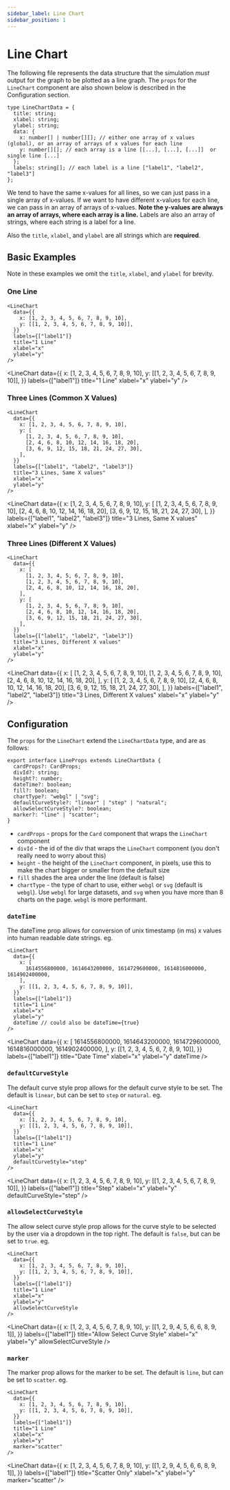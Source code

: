 ```yaml
---
sidebar_label: Line Chart
sidebar_position: 1
---
```


# Line Chart

The following file represents the data structure that the simulation _must_ output for the graph to be plotted as a line graph. The `props` for the `LineChart` component are also shown below is described in the Configuration section.

```tsx
type LineChartData = {
  title: string;
  xlabel: string;
  ylabel: string;
  data: {
    x: number[] | number[][]; // either one array of x values (global), or an array of arrays of x values for each line
    y: number[][]; // each array is a line [[...], [...], [...]]  or single line [...]
  };
  labels: string[]; // each label is a line ["label1", "label2", "label3"]
};
```

We tend to have the same x-values for all lines, so we can just pass in a single array of x-values. If we want to have different x-values for each line, we can pass in an array of arrays of x-values. **Note the y-values are always an array of arrays, where each array is a line.** Labels are also an array of strings, where each string is a label for a line.

Also the `title`, `xlabel`, and `ylabel` are all strings which are **required**.

## Basic Examples

Note in these examples we omit the `title`, `xlabel`, and `ylabel` for brevity.

### One Line


```tsx filename="1 Line"
<LineChart
  data={{
    x: [1, 2, 3, 4, 5, 6, 7, 8, 9, 10],
    y: [[1, 2, 3, 4, 5, 6, 7, 8, 9, 10]],
  }}
  labels={["label1"]}
  title="1 Line"
  xlabel="x"
  ylabel="y"
/>
```

<LineChart
  data={{
    x: [1, 2, 3, 4, 5, 6, 7, 8, 9, 10],
    y: [[1, 2, 3, 4, 5, 6, 7, 8, 9, 10]],
  }}
  labels={["label1"]}
  title="1 Line"
  xlabel="x"
  ylabel="y"
/>

### Three Lines (Common X Values)

```tsx filename="3 Lines, Same X values"
<LineChart
  data={{
    x: [1, 2, 3, 4, 5, 6, 7, 8, 9, 10],
    y: [
      [1, 2, 3, 4, 5, 6, 7, 8, 9, 10],
      [2, 4, 6, 8, 10, 12, 14, 16, 18, 20],
      [3, 6, 9, 12, 15, 18, 21, 24, 27, 30],
    ],
  }}
  labels={["label1", "label2", "label3"]}
  title="3 Lines, Same X values"
  xlabel="x"
  ylabel="y"
/>
```

<LineChart
  data={{
    x: [1, 2, 3, 4, 5, 6, 7, 8, 9, 10],
    y: [
      [1, 2, 3, 4, 5, 6, 7, 8, 9, 10],
      [2, 4, 6, 8, 10, 12, 14, 16, 18, 20],
      [3, 6, 9, 12, 15, 18, 21, 24, 27, 30],
    ],
  }}
  labels={["label1", "label2", "label3"]}
  title="3 Lines, Same X values"
  xlabel="x"
  ylabel="y"
/>

### Three Lines (Different X Values)

```tsx filename="3 Lines, Different X values"
<LineChart
  data={{
    x: [
      [1, 2, 3, 4, 5, 6, 7, 8, 9, 10],
      [1, 2, 3, 4, 5, 6, 7, 8, 9, 10],
      [2, 4, 6, 8, 10, 12, 14, 16, 18, 20],
    ],
    y: [
      [1, 2, 3, 4, 5, 6, 7, 8, 9, 10],
      [2, 4, 6, 8, 10, 12, 14, 16, 18, 20],
      [3, 6, 9, 12, 15, 18, 21, 24, 27, 30],
    ],
  }}
  labels={["label1", "label2", "label3"]}
  title="3 Lines, Different X values"
  xlabel="x"
  ylabel="y"
/>
```

<LineChart
  data={{
    x: [
      [1, 2, 3, 4, 5, 6, 7, 8, 9, 10],
      [1, 2, 3, 4, 5, 6, 7, 8, 9, 10],
      [2, 4, 6, 8, 10, 12, 14, 16, 18, 20],
    ],
    y: [
      [1, 2, 3, 4, 5, 6, 7, 8, 9, 10],
      [2, 4, 6, 8, 10, 12, 14, 16, 18, 20],
      [3, 6, 9, 12, 15, 18, 21, 24, 27, 30],
    ],
  }}
  labels={["label1", "label2", "label3"]}
  title="3 Lines, Different X values"
  xlabel="x"
  ylabel="y"
/>

## Configuration

The `props` for the `LineChart` extend the `LineChartData` type, and are as follows:

```tsx
export interface LineProps extends LineChartData {
  cardProps?: CardProps;
  divId?: string;
  height?: number;
  dateTime?: boolean;
  fill?: boolean;
  chartType?: "webgl" | "svg";
  defaultCurveStyle?: "linear" | "step" | "natural";
  allowSelectCurveStyle?: boolean;
  marker?: "line" | "scatter";
}
```

- `cardProps` - props for the `Card` component that wraps the `LineChart` component
- `divId` - the id of the div that wraps the `LineChart` component (you don't really need to worry about this)
- `height` - the height of the `LineChart` component, in pixels, use this to make the chart bigger or smaller from the default size
- `fill` shades the area under the line (default is false)
- `chartType` - the type of chart to use, either `webgl` or `svg` (default is `webgl`). Use `webgl` for large datasets, and `svg` when you have more than 8 charts on the page. `webgl` is more performant.

### `dateTime`

The dateTime prop allows for conversion of unix timestamp (in ms) x values into human readable date strings. eg.

```tsx filename="dateTime" {12}
<LineChart
  data={{
    x: [
      1614556800000, 1614643200000, 1614729600000, 1614816000000, 1614902400000,
    ],
    y: [[1, 2, 3, 4, 5, 6, 7, 8, 9, 10]],
  }}
  labels={["label1"]}
  title="1 Line"
  xlabel="x"
  ylabel="y"
  dateTime // could also be dateTime={true}
/>
```

<LineChart
  data={{
    x: [
      1614556800000, 1614643200000, 1614729600000, 1614816000000, 1614902400000,
    ],
    y: [[1, 2, 3, 4, 5, 6, 7, 8, 9, 10]],
  }}
  labels={["label1"]}
  title="Date Time"
  xlabel="x"
  ylabel="y"
  dateTime
/>

### `defaultCurveStyle`

The default curve style prop allows for the default curve style to be set. The default is `linear`, but can be set to `step` or `natural`. eg.

```tsx filename="defaultCurveStyle" {10}
<LineChart
  data={{
    x: [1, 2, 3, 4, 5, 6, 7, 8, 9, 10],
    y: [[1, 2, 3, 4, 5, 6, 7, 8, 9, 10]],
  }}
  labels={["label1"]}
  title="1 Line"
  xlabel="x"
  ylabel="y"
  defaultCurveStyle="step"
/>
```

<LineChart
  data={{
    x: [1, 2, 3, 4, 5, 6, 7, 8, 9, 10],
    y: [[1, 2, 3, 4, 5, 6, 7, 8, 9, 10]],
  }}
  labels={["label1"]}
  title="Step"
  xlabel="x"
  ylabel="y"
  defaultCurveStyle="step"
/>

### `allowSelectCurveStyle`

The allow select curve style prop allows for the curve style to be selected by the user via a dropdown in the top right. The default is `false`, but can be set to `true`. eg.

```tsx filename="allowSelectCurveStyle"  {10}
<LineChart
  data={{
    x: [1, 2, 3, 4, 5, 6, 7, 8, 9, 10],
    y: [[1, 2, 3, 4, 5, 6, 7, 8, 9, 10]],
  }}
  labels={["label1"]}
  title="1 Line"
  xlabel="x"
  ylabel="y"
  allowSelectCurveStyle
/>
```

<LineChart
  data={{
    x: [1, 2, 3, 4, 5, 6, 7, 8, 9, 10],
    y: [[1, 2, 9, 4, 5, 6, 6, 8, 9, 1]],
  }}
  labels={["label1"]}
  title="Allow Select Curve Style"
  xlabel="x"
  ylabel="y"
  allowSelectCurveStyle
/>

### `marker`

The marker prop allows for the marker to be set. The default is `line`, but can be set to `scatter`. eg.

```tsx filename="marker" {10}
<LineChart
  data={{
    x: [1, 2, 3, 4, 5, 6, 7, 8, 9, 10],
    y: [[1, 2, 3, 4, 5, 6, 7, 8, 9, 10]],
  }}
  labels={["label1"]}
  title="1 Line"
  xlabel="x"
  ylabel="y"
  marker="scatter"
/>
```

<LineChart
  data={{
    x: [1, 2, 3, 4, 5, 6, 7, 8, 9, 10],
    y: [[1, 2, 9, 4, 5, 6, 6, 8, 9, 1]],
  }}
  labels={["label1"]}
  title="Scatter Only"
  xlabel="x"
  ylabel="y"
  marker="scatter"
/>
